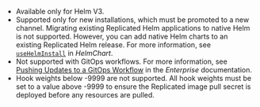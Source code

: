* Available only for Helm V3.
* Supported only for new installations, which must be promoted to a new channel. Migrating existing Replicated Helm applications to native Helm is not supported. However, you can add native Helm charts to an existing Replicated Helm release. For more information, see [`useHelmInstall`](/reference/custom-resource-helmchart#usehelminstall) in _HelmChart_.
* Not supported with GitOps workflows. For more information, see [Pushing Updates to a GitOps Workflow](/enterprise/gitops-workflow) in the _Enterprise_ documentation.
* Hook weights below -9999 are not supported. All hook weights must be set to a value above -9999 to ensure the Replicated image pull secret is deployed before any resources are pulled.